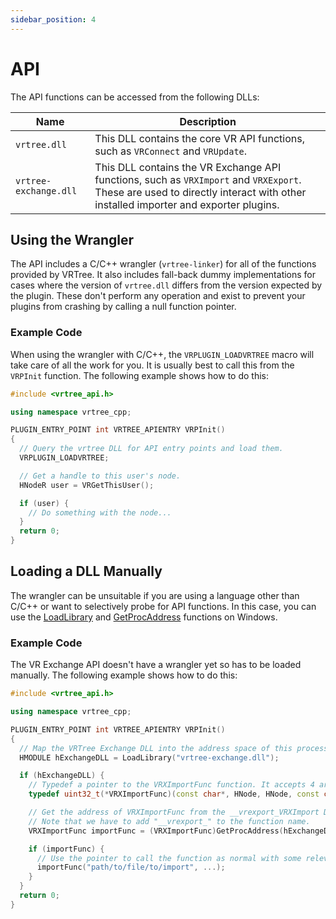 ```yaml
---
sidebar_position: 4
---
```


# API

The API functions can be accessed from the following DLLs:

| Name                  | Description           |
| --------------------- | --------------------- |
| `vrtree.dll`          | This DLL contains the core VR API functions, such as `VRConnect` and `VRUpdate`. |
| `vrtree-exchange.dll` | This DLL contains the VR Exchange API functions, such as `VRXImport` and `VRXExport`. These are used to directly interact with other installed importer and exporter plugins. |

## Using the Wrangler

The API includes a C/C++ wrangler (`vrtree-linker`) for all of the functions provided by VRTree. It also includes fall-back dummy implementations for cases where the version of `vrtree.dll` differs from the version expected by the plugin. These don't perform any operation and exist to prevent your plugins from crashing by calling a null function pointer.

### Example Code

When using the wrangler with C/C++, the `VRPLUGIN_LOADVRTREE` macro will take care of all the work for you. It is usually best to call this from the `VRPInit` function. The following example shows how to do this:

```cpp
#include <vrtree_api.h>

using namespace vrtree_cpp;

PLUGIN_ENTRY_POINT int VRTREE_APIENTRY VRPInit()
{
  // Query the vrtree DLL for API entry points and load them.
  VRPLUGIN_LOADVRTREE;

  // Get a handle to this user's node.
  HNodeR user = VRGetThisUser();

  if (user) {
    // Do something with the node...
  }
  return 0;
}
```

## Loading a DLL Manually

The wrangler can be unsuitable if you are using a language other than C/C++ or want to selectively probe for API functions. In this case, you can use the [LoadLibrary](https://docs.microsoft.com/en-us/cpp/build/loadlibrary-and-afxloadlibrary?view=vs-2019) and [GetProcAddress](https://docs.microsoft.com/en-us/windows/win32/api/libloaderapi/nf-libloaderapi-getprocaddress) functions on Windows.

### Example Code

The VR Exchange API doesn't have a wrangler yet so has to be loaded manually. The following example shows how to do this:

```cpp
#include <vrtree_api.h>

using namespace vrtree_cpp;

PLUGIN_ENTRY_POINT int VRTREE_APIENTRY VRPInit()
{
  // Map the VRTree Exchange DLL into the address space of this process and get a handle to it.
  HMODULE hExchangeDLL = LoadLibrary("vrtree-exchange.dll");

  if (hExchangeDLL) {
    // Typedef a pointer to the VRXImportFunc function. It accepts 4 arguments and returns a uint32_t.
    typedef uint32_t(*VRXImportFunc)(const char*, HNode, HNode, const char*);

    // Get the address of VRXImportFunc from the __vrexport_VRXImport DLL and store it in a pointer.
    // Note that we have to add "__vrexport_" to the function name.
    VRXImportFunc importFunc = (VRXImportFunc)GetProcAddress(hExchangeDLL, "__vrexport_VRXImport");

    if (importFunc) {
      // Use the pointer to call the function as normal with some relevant arguments.
      importFunc("path/to/file/to/import", ...);
    }
  }
  return 0;
}
```
